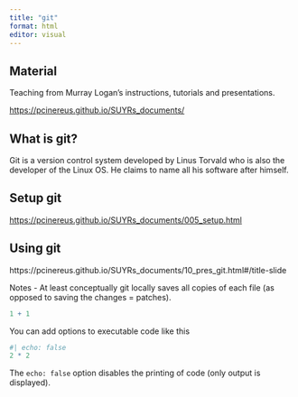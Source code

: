 ```yaml
---
title: "git"
format: html
editor: visual
---
```


## Material

Teaching from Murray Logan's instructions, tutorials and presentations.

<https://pcinereus.github.io/SUYRs_documents/>

## What is git?

Git is a version control system developed by Linus Torvald who is also the developer of the Linux OS. 
He claims to name all his software after himself.

## Setup git

<https://pcinereus.github.io/SUYRs_documents/005_setup.html>

## Using git

https://pcinereus.github.io/SUYRs_documents/10_pres_git.html#/title-slide

Notes
  - At least conceptually git locally saves all copies of each file (as opposed to saving the changes = patches).

  
```r
1 + 1
```

You can add options to executable code like this

```r
#| echo: false
2 * 2
```

The `echo: false` option disables the printing of code (only output is displayed).
